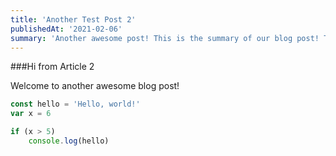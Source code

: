 ```yaml
---
title: 'Another Test Post 2'
publishedAt: '2021-02-06'
summary: 'Another awesome post! This is the summary of our blog post! This is the summary of our blog post! This is the summary of our blog post!'
---
```

###Hi from Article 2

Welcome to another awesome blog post!

```javascript:hello.js
const hello = 'Hello, world!'
var x = 6

if (x > 5)
    console.log(hello)
```



